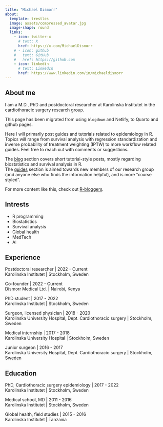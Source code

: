 ```yaml
---
title: "Michael Dismorr"
about:
  template: trestles
  image: assets/compressed_avatar.jpg
  image-shape: round
  links:
    - icon: twitter-x
      # text: X
      href: https://x.com/MichaelDismorr
    # - icon: github
    #   text: GitHub
    #   href: https://github.com
    - icon: linkedin
      # text: LinkedIn
      href: https://www.linkedin.com/in/michaeldismorr
---
```


## About me

I am a M.D., PhD and postdoctoral researcher at Karolinska Institutet in the cardiothoracic surgery research group. 

This page has been migrated from using `blogdown` and Netlify, to Quarto and github pages.

Here I will primarily post guides and tutorials related to epidemiology in R. Topics will range from survival analysis with regression standardization and inverse probability of treatment weighting (IPTW) to more workflow related guides. Feel free to reach out with comments or suggestions.  

The [blog](blog_start.qmd) section covers short tutorial-style posts, mostly regarding biostatistics and survival analysis in R.  
The [guides](guides/guides.qmd) section is aimed towards new members of our research group (and anyone else who finds the information helpful), and is more "course styled".  

For more content like this, check out [R-bloggers](https://www.r-bloggers.com). 

## Intrests

 * R programming
 * Biostatistics
 * Survival analysis
 * Global health
 * MedTech
 * AI

## Experience

Postdoctoral researcher | 2022 - Current  
Karolinska Institutet | Stockholm, Sweden

Co-founder | 2022 - Current  
Dismorr Medical Ltd. | Nairobi, Kenya

PhD student | 2017 - 2022  
Karolinska Institutet | Stockholm, Sweden

Surgeon, licensed physician | 2018 - 2020  
Karolinska University Hospital, Dept. Cardiothoracic surgery | Stockholm, Sweden

Medical internship | 2017 - 2018  
Karolinska University Hospital | Stockholm, Sweden

Junior surgeon | 2016 - 2017  
Karolinska University Hospital, Dept. Cardiothoracic surgery | Stockholm, Sweden

## Education

PhD, Cardiothoracic surgery epidemiology | 2017 - 2022      
Karolinska Institutet | Stockholm, Sweden

Medical school, MD | 2011 - 2016    
Karolinska Institutet | Stockholm, Sweden

Global health, field studies | 2015 - 2016    
Karolinska Institutet | Tanzania



